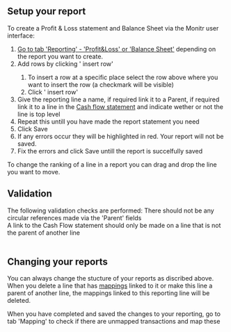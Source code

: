 
## Setup your report
To create a Profit & Loss statement and Balance Sheet via the Monitr user interface:
1. [Go to tab 'Reporting' - 'Profit&Loss' or 'Balance Sheet'](https://app.monitr.be/dashboard/organisations/entities/definitions/mapping) depending on the report you want to create.
1. Add rows by clicking '<Icon iconName="AddLink" /> insert row'
    1. To insert a row at a specific place select the row above where you want to insert the row (a checkmark will be visible)
    1. Click '<Icon iconName="AddLink" /> insert row'
1. Give the reporting line a name, if required link it to a Parent, if required link it to a line in the [Cash flow statement](./cash-flow) and indicate wether or not the line is top level
1. Repeat this untill you have made the report statement you need
1. Click <PrimaryButton>Save</PrimaryButton>
1. If any errors occur they will be highlighted in red. Your report will not be saved.
1. Fix the errors and click <PrimaryButton>Save</PrimaryButton> untill the report is succelfully saved

To change the ranking of a line in a report you can drag and drop the line you want to move.

## Validation 
The following validation checks are performed:
<Icon iconName="SkypeCheck"/> There should not be any circular references made via the 'Parent' fields <br />
<Icon iconName="SkypeCheck"/> A link to the Cash Flow statement should only be made on a line that is not the parent of another line <br />
<br />

## Changing your reports
You can always change the stucture of your reports as discribed above.
When you delete a line that has [mappings](./mapping) linked to it or make this line a parent of another line, the mappings linked to this reporting line will be deleted.

<MessageBar>When you have completed and saved the changes to your reporting, go to tab 'Mapping' to check if there are unmapped transactions and map these</MessageBar>

